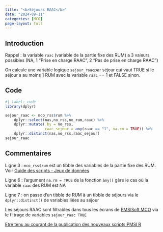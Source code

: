 ```yaml
---
title: "<b>Séjours RAAC</b>"
date: "2024-09-11"
categories: [MCO]
page-layout: full
---
```


## Introduction  

Rappel : la variable `raac` (variable de la partie fixe des RUM) a 3 valeurs possibles (NA, 1 "Prise en charge RAAC", 2 "Pas de prise en charge RAAC")  

On calcule une variable logique `sejour_raac`par séjour qui vaut TRUE si le séjour a au moins 1 RUM avec la variable `raac` == 1 et FALSE sinon.  

## Code  

```r
#| label: code
library(dplyr)

sejour_raac <- mco_rss$rum %>% 
    dplyr::select(nas,no_rss,no_rum,raac) %>% 
    dplyr::mutate(.by = no_rss,
                  raac_sejour = any(raac == "1", na.rm = TRUE)) %>% 
    dplyr::distinct(nas,no_rss,raac_sejour)
sejour_raac
```

## Commentaires  

Ligne 3 : `mco_rss$rum` est un tibble des variables de la partie fixe des RUM. Voir [Guide des scripts - Jeux de données](https://www.datapmsi.com/guide_post#via-pmsisoft-standard)  

Ligne 6 : l'argument `na.rm = TRUE` de la fonction `àny()` gère le cas où la variable `raac` des RUM est NA  

Ligne 7 : on passe d'un tibble de RUM à un tibble de séjours via le `dplyr::distinct()` de variables liées au séjour  

Les séjours RAAC sont filtrables dans tous les écrans de [PMSISoft MCO](https://www.pmsisoft.com/acces_pmsisoft_mco){target="_blank"} via le filtrage de variables `sejour_raac TRUE`  

[Etre tenu au courant de la publication des nouveaux scripts PMSI R](http://www.lespmsi.com/scripts-pmsi-r/){target="_blank"}  
